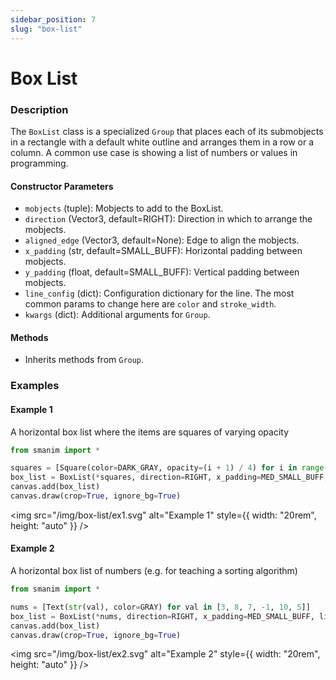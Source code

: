 ```yaml
---
sidebar_position: 7
slug: "box-list"
---
```


# Box List

### Description

The `BoxList` class is a specialized `Group` that places each of its submobjects in a rectangle with a default white outline and arranges them in a row or a column.
A common use case is showing a list of numbers or values in programming.

#### Constructor Parameters

- `mobjects` (tuple): Mobjects to add to the BoxList.
- `direction` (Vector3, default=RIGHT): Direction in which to arrange the mobjects.
- `aligned_edge` (Vector3, default=None): Edge to align the mobjects.
- `x_padding` (str, default=SMALL_BUFF): Horizontal padding between mobjects.
- `y_padding` (float, default=SMALL_BUFF): Vertical padding between mobjects.
- `line_config` (dict): Configuration dictionary for the line. The most common params to change here are `color` and `stroke_width`.
- `kwargs` (dict): Additional arguments for `Group`.

#### Methods

- Inherits methods from `Group`.

### Examples

#### Example 1

A horizontal box list where the items are squares of varying opacity

```python
from smanim import *

squares = [Square(color=DARK_GRAY, opacity=(i + 1) / 4) for i in range(4)]
box_list = BoxList(*squares, direction=RIGHT, x_padding=MED_SMALL_BUFF, line_config={"color": GRAY})
canvas.add(box_list)
canvas.draw(crop=True, ignore_bg=True)
```

<img
  src="/img/box-list/ex1.svg"
  alt="Example 1"
  style={{ width: "20rem", height: "auto" }}
/>

#### Example 2

A horizontal box list of numbers (e.g. for teaching a sorting algorithm)

```python
from smanim import *

nums = [Text(str(val), color=GRAY) for val in [3, 8, 7, -1, 10, 5]]
box_list = BoxList(*nums, direction=RIGHT, x_padding=MED_SMALL_BUFF, line_config={"color": GRAY})
canvas.add(box_list)
canvas.draw(crop=True, ignore_bg=True)
```

<img
  src="/img/box-list/ex2.svg"
  alt="Example 2"
  style={{ width: "20rem", height: "auto" }}
/>
